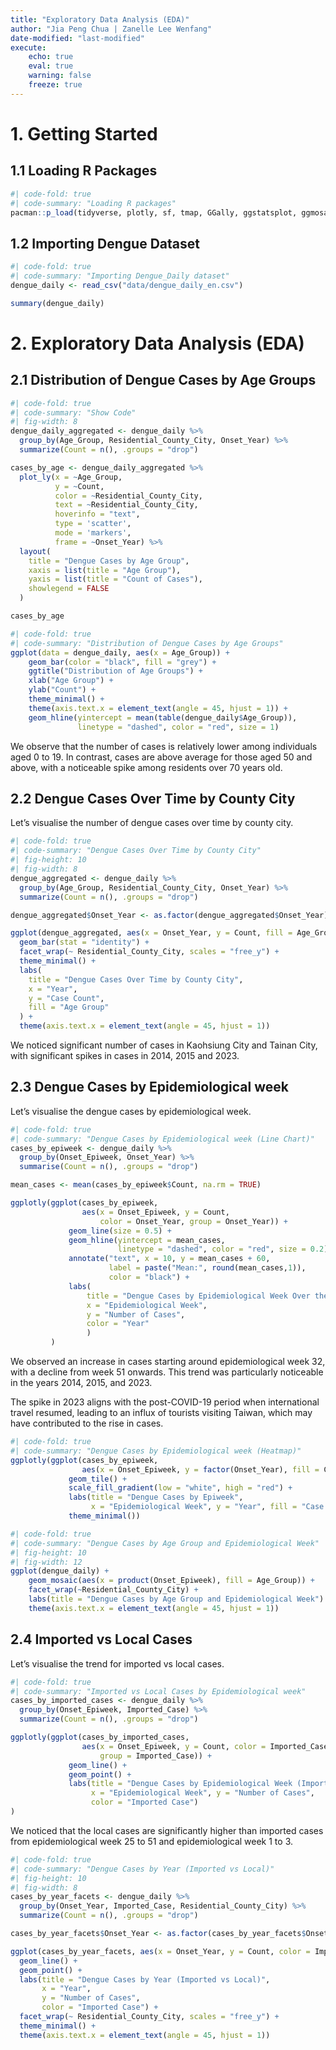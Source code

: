 ```yaml
---
title: "Exploratory Data Analysis (EDA)"
author: "Jia Peng Chua | Zanelle Lee Wenfang"
date-modified: "last-modified"
execute:
    echo: true
    eval: true
    warning: false
    freeze: true
---
```


# 1. Getting Started

## 1.1 Loading R Packages

```r
#| code-fold: true
#| code-summary: "Loading R packages"
pacman::p_load(tidyverse, plotly, sf, tmap, GGally, ggstatsplot, ggmosaic)
```

## 1.2 Importing Dengue Dataset

```r
#| code-fold: true
#| code-summary: "Importing Dengue_Daily dataset"
dengue_daily <- read_csv("data/dengue_daily_en.csv")

summary(dengue_daily)
```

# 2. Exploratory Data Analysis (EDA)

## 2.1 Distribution of Dengue Cases by Age Groups

```r
#| code-fold: true
#| code-summary: "Show Code"
#| fig-width: 8
dengue_daily_aggregated <- dengue_daily %>%
  group_by(Age_Group, Residential_County_City, Onset_Year) %>%
  summarize(Count = n(), .groups = "drop")

cases_by_age <- dengue_daily_aggregated %>%
  plot_ly(x = ~Age_Group, 
          y = ~Count, 
          color = ~Residential_County_City,
          text = ~Residential_County_City, 
          hoverinfo = "text",
          type = 'scatter',
          mode = 'markers',
          frame = ~Onset_Year) %>%
  layout(
    title = "Dengue Cases by Age Group",
    xaxis = list(title = "Age Group"),
    yaxis = list(title = "Count of Cases"),
    showlegend = FALSE
  )

cases_by_age
```

```r
#| code-fold: true
#| code-summary: "Distribution of Dengue Cases by Age Groups"
ggplot(data = dengue_daily, aes(x = Age_Group)) +
    geom_bar(color = "black", fill = "grey") +  
    ggtitle("Distribution of Age Groups") +
    xlab("Age Group") +
    ylab("Count") +
    theme_minimal() +
    theme(axis.text.x = element_text(angle = 45, hjust = 1)) +
    geom_hline(yintercept = mean(table(dengue_daily$Age_Group)), 
               linetype = "dashed", color = "red", size = 1)
```

We observe that the number of cases is relatively lower among individuals aged 0 to 19. In contrast, cases are above average for those aged 50 and above, with a noticeable spike among residents over 70 years old.

## 2.2 Dengue Cases Over Time by County City

Let's visualise the number of dengue cases over time by county city.

```r
#| code-fold: true
#| code-summary: "Dengue Cases Over Time by County City"
#| fig-height: 10
#| fig-width: 8
dengue_aggregated <- dengue_daily %>%
  group_by(Age_Group, Residential_County_City, Onset_Year) %>%
  summarize(Count = n(), .groups = "drop")

dengue_aggregated$Onset_Year <- as.factor(dengue_aggregated$Onset_Year)

ggplot(dengue_aggregated, aes(x = Onset_Year, y = Count, fill = Age_Group)) +
  geom_bar(stat = "identity") +
  facet_wrap(~ Residential_County_City, scales = "free_y") +
  theme_minimal() +
  labs(
    title = "Dengue Cases Over Time by County City",
    x = "Year",
    y = "Case Count",
    fill = "Age Group"
  ) +
  theme(axis.text.x = element_text(angle = 45, hjust = 1))
```

We noticed significant number of cases in Kaohsiung City and Tainan City, with significant spikes in cases in 2014, 2015 and 2023.

## 2.3 Dengue Cases by Epidemiological week

Let's visualise the dengue cases by epidemiological week.

```r
#| code-fold: true
#| code-summary: "Dengue Cases by Epidemiological week (Line Chart)"
cases_by_epiweek <- dengue_daily %>%
  group_by(Onset_Epiweek, Onset_Year) %>%
  summarise(Count = n(), .groups = "drop")

mean_cases <- mean(cases_by_epiweek$Count, na.rm = TRUE)

ggplotly(ggplot(cases_by_epiweek, 
                aes(x = Onset_Epiweek, y = Count, 
                    color = Onset_Year, group = Onset_Year)) +
             geom_line(size = 0.5) +  
             geom_hline(yintercept = mean_cases, 
                        linetype = "dashed", color = "red", size = 0.2)+
             annotate("text", x = 10, y = mean_cases + 60, 
                      label = paste("Mean:", round(mean_cases,1)), 
                      color = "black") +
             labs(
                 title = "Dengue Cases by Epidemiological Week Over the Years",
                 x = "Epidemiological Week",
                 y = "Number of Cases",
                 color = "Year"
                 )
         )
```

We observed an increase in cases starting around epidemiological week 32, with a decline from week 51 onwards. This trend was particularly noticeable in the years 2014, 2015, and 2023.

The spike in 2023 aligns with the post-COVID-19 period when international travel resumed, leading to an influx of tourists visiting Taiwan, which may have contributed to the rise in cases.

```r
#| code-fold: true
#| code-summary: "Dengue Cases by Epidemiological week (Heatmap)"
ggplotly(ggplot(cases_by_epiweek, 
                aes(x = Onset_Epiweek, y = factor(Onset_Year), fill = Count)) +
             geom_tile() + 
             scale_fill_gradient(low = "white", high = "red") + 
             labs(title = "Dengue Cases by Epiweek",
                  x = "Epidemiological Week", y = "Year", fill = "Case Count") +
             theme_minimal())
```

```r
#| code-fold: true
#| code-summary: "Dengue Cases by Age Group and Epidemiological Week"
#| fig-height: 10
#| fig-width: 12
ggplot(dengue_daily) +
    geom_mosaic(aes(x = product(Onset_Epiweek), fill = Age_Group)) +
    facet_wrap(~Residential_County_City) +
    labs(title = "Dengue Cases by Age Group and Epidemiological Week") + 
    theme(axis.text.x = element_text(angle = 45, hjust = 1))
```

## 2.4 Imported vs Local Cases

Let's visualise the trend for imported vs local cases.

```r
#| code-fold: true
#| code-summary: "Imported vs Local Cases by Epidemiological week"
cases_by_imported_cases <- dengue_daily %>%
  group_by(Onset_Epiweek, Imported_Case) %>%
  summarize(Count = n(), .groups = "drop")

ggplotly(ggplot(cases_by_imported_cases, 
                aes(x = Onset_Epiweek, y = Count, color = Imported_Case, 
                    group = Imported_Case)) +
             geom_line() + 
             geom_point() +   
             labs(title = "Dengue Cases by Epidemiological Week (Imported vs Local)", 
                  x = "Epidemiological Week", y = "Number of Cases",
                  color = "Imported Case")
)
```

We noticed that the local cases are significantly higher than imported cases from epidemiological week 25 to 51 and epidemiological week 1 to 3.

```r
#| code-fold: true
#| code-summary: "Dengue Cases by Year (Imported vs Local)"
#| fig-height: 10
#| fig-width: 8
cases_by_year_facets <- dengue_daily %>%
  group_by(Onset_Year, Imported_Case, Residential_County_City) %>%
  summarize(Count = n(), .groups = "drop")

cases_by_year_facets$Onset_Year <- as.factor(cases_by_year_facets$Onset_Year)

ggplot(cases_by_year_facets, aes(x = Onset_Year, y = Count, color = Imported_Case, group = Imported_Case)) +
  geom_line() + 
  geom_point() +   
  labs(title = "Dengue Cases by Year (Imported vs Local)", 
       x = "Year", 
       y = "Number of Cases",
       color = "Imported Case") +
  facet_wrap(~ Residential_County_City, scales = "free_y") + 
  theme_minimal() +
  theme(axis.text.x = element_text(angle = 45, hjust = 1))
```
